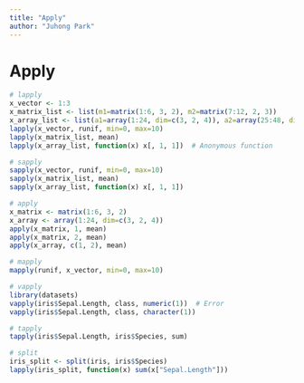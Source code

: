 ```yaml
---
title: "Apply"
author: "Juhong Park"
---
```


# Apply
```r
# lapply
x_vector <- 1:3
x_matrix_list <- list(m1=matrix(1:6, 3, 2), m2=matrix(7:12, 2, 3))
x_array_list <- list(a1=array(1:24, dim=c(3, 2, 4)), a2=array(25:48, dim=c(3, 2, 4)))
lapply(x_vector, runif, min=0, max=10)
lapply(x_matrix_list, mean)
lapply(x_array_list, function(x) x[, 1, 1])  # Anonymous function

# sapply
sapply(x_vector, runif, min=0, max=10)
sapply(x_matrix_list, mean)
sapply(x_array_list, function(x) x[, 1, 1])

# apply
x_matrix <- matrix(1:6, 3, 2)
x_array <- array(1:24, dim=c(3, 2, 4))
apply(x_matrix, 1, mean)
apply(x_matrix, 2, mean)
apply(x_array, c(1, 2), mean)

# mapply
mapply(runif, x_vector, min=0, max=10)

# vapply
library(datasets)
vapply(iris$Sepal.Length, class, numeric(1))  # Error
vapply(iris$Sepal.Length, class, character(1))

# tapply
tapply(iris$Sepal.Length, iris$Species, sum)

# split
iris_split <- split(iris, iris$Species)
lapply(iris_split, function(x) sum(x["Sepal.Length"]))
```